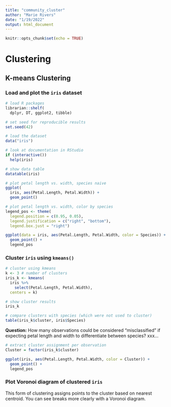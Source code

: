 ```yaml
---
title: "community_cluster"
author: "Marie Rivers"
date: "1/19/2022"
output: html_document
---
```


```r
knitr::opts_chunk$set(echo = TRUE)
```
# Clustering
## K-means Clustering
### Load and plot the `iris` dataset
```r
# load R packages
librarian::shelf(
  dplyr, DT, ggplot2, tibble)

# set seed for reproducible results
set.seed(42)

# load the dataset
data("iris")

# look at documentation in RStudio
if (interactive())
  help(iris)

# show data table
datatable(iris)
```
```r
# plot petal length vs. width, species naive
ggplot(
  iris, aes(Petal.Length, Petal.Width)) +
  geom_point()
```
```r
# plot petal length vs. width, color by species
legend_pos <- theme(
  legend.position = c(0.95, 0.05),
  legend.justification = c("right", "bottom"),
  legend.box.just = "right")

ggplot(data = iris, aes(Petal.Length, Petal.Width, color = Species)) +
  geom_point() +
  legend_pos
```
### Cluster `iris` using `kmeans()`
```r
# cluster using kmeans
k <- 3 # number of clusters
iris_k <- kmeans(
  iris %>% 
    select(Petal.Length, Petal.Width),
  centers = k)

# show cluster results
iris_k
```
```r
# compare clusters with species (which were not used to cluster)
table(iris_k$cluster, iris$Species)
```

**Question:** How many observations could be considered "misclassified" if expecting petal length and width to differentiate between species?
xxx...
```r
# extract cluster assignment per observation
Cluster = factor(iris_k$cluster)

ggplot(iris, aes(Petal.Length, Petal.Width, color = Cluster)) +
  geom_point() +
  legend_pos
```
### Plot Voronoi diagram of clustered `iris`
This form of clustering assigns points to the cluster based on nearest centroid. You can see breaks more clearly with a Voronoi diagram.
```r

```

